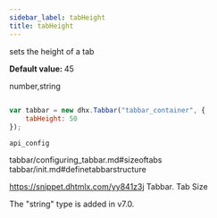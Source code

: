 ```yaml
---
sidebar_label: tabHeight
title: tabHeight
---
```



          


<Short>
 
sets the height of a tab



</Short>


<strong>Default value: </strong> 
45



<Type>
 number,string


</Type>


~~~js
 
var tabbar = new dhx.Tabbar("tabbar_container", {
    tabHeight: 50
});


~~~
	api_config

<Descr>
 


</Descr>


 tabbar/configuring_tabbar.md#sizeoftabs
tabbar/init.md#definetabbarstructure

 https://snippet.dhtmlx.com/yy841z3j	Tabbar. Tab Size


The "string" type is added in v7.0.